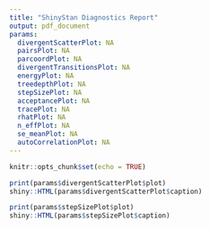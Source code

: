 ```yaml
---
title: "ShinyStan Diagnostics Report"
output: pdf_document
params:
  divergentScatterPlot: NA
  pairsPlot: NA
  parcoordPlot: NA 
  divergentTransitionsPlot: NA
  energyPlot: NA
  treedepthPlot: NA
  stepSizePlot: NA
  acceptancePlot: NA
  tracePlot: NA
  rhatPlot: NA
  n_effPlot: NA
  se_meanPlot: NA
  autoCorrelationPlot: NA
---
```


```r
knitr::opts_chunk$set(echo = TRUE)
```


<!-- ![](./wide_ensemble.png) -->

<!-- ![](./stan_logo.png) -->

```r
print(params$divergentScatterPlot$plot)
shiny::HTML(params$divergentScatterPlot$caption)
```

<!-- pairsPlot: NA -->

<!--   parcoordPlot: NA  -->

<!--   divergentTransitionsPlot: NA -->

<!--   energyPlot: NA -->

<!--   treedepthPlot: NA -->

  
```r
print(params$stepSizePlot$plot)
shiny::HTML(params$stepSizePlot$caption)
```

  <!-- acceptancePlot: NA -->
  
  <!-- tracePlot: NA -->
  
  <!-- rhatPlot: NA -->
  
  <!-- n_effPlot: NA -->
  
  <!-- se_meanPlot: NA -->
  
  <!-- autoCorrelationPlot: NA -->

